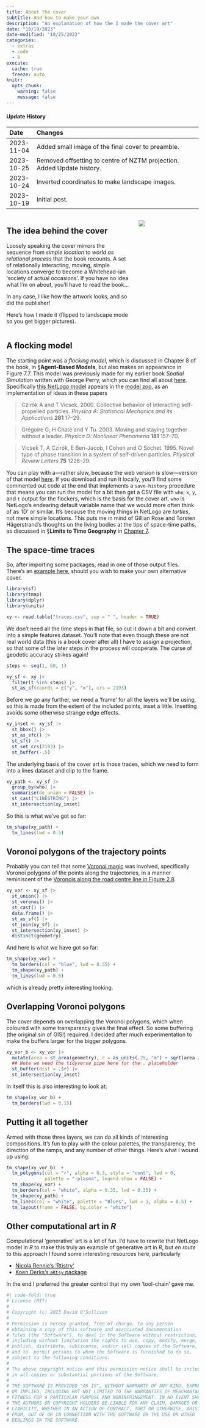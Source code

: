 ```yaml
---
title: About the cover
subtitle: And how to make your own
description: "An explanation of how the I made the cover art"
date: "10/19/2023"
date-modified: "10/25/2023"
categories:
  - extras
  - code
  - R
execute: 
  cache: true
  freeze: auto
knitr:
  opts_chunk: 
    warning: false
    message: false
---
```


::: {.callout-note collapse="true"}
#### Update History

| Date       | Changes                                                                |
|:-----------|:-----------------------------------------------------------------------|
| 2023-11-04 | Added small image of the final cover to preamble.                      |
| 2023-10-25 | Removed offsetting to centre of NZTM projection. Added Update history. |
| 2023-10-24 | Inverted coordinates to make landscape images.                         |
| 2023-10-19 | Initial post.                                                          |

:::

:::: {.columns}

::: {.column width=67.5%}
## The idea behind the cover
Loosely speaking the cover mirrors the sequence from _simple location_ to _world as relational process_ that the book recounts. A set of relationally interacting, moving, simple locations converge to become a Whitehead-ian 'society of actual occasions'. If you have no idea what I'm on about, you'll have to read the book...

In any case, I like how the artwork looks, and so did the publisher!

Here's how I made it (flipped to landscape mode so you get bigger pictures).
:::

::: {.column width=32.5%}
![](../cg-cover.jpg)
:::

::::

## A flocking model
The starting point was a *flocking model*, which is discussed in Chapter 8 of the book, in &sect;**Agent-Based Models**, but also makes an appearance in Figure 7.7. This model was previously made for my earlier book _Spatial Simulation_ written with George Perry, which you can find all about [here](https://patternandprocess.org). Specifically [this NetLogo model](https://dosull.github.io/pattern-and-process/chapter-4/4.7.html) appears in the [model zoo](https://dosull.github.io/pattern-and-process/#the-model-zoo), as an implementation of ideas in these papers

> Czirók A and T Vicsek. 2000. Collective behavior of interacting self-propelled particles. _Physica A: Statistical Mechanics and its Applications_ **281** 17–29.

> Grégoire G, H Chaté and Y Tu. 2003. Moving and staying together without a leader. _Physica D: Nonlinear Phenomena_ **181** 157–70.

> Vicsek T, A Czirók, E Ben-Jacob, I Cohen and O Sochet. 1995. Novel type of phase transition in a system of self-driven particles. _Physical Review Letters_ **75** 1226–29.

You can play with a&mdash;rather slow, because the web version is slow&mdash;version of that model [here](https://southosullivan.com/misc/4.7-flocking.html). If you download and run it locally, you'll find some commented out code at the end that implements a `save-history` procedure that means you can run the model for a bit then get a CSV file with `who`, `x`, `y`, and `t` output for the flockers, which is the basis for the cover art. `who` is NetLogo's endearing default variable name that we would more often think of as 'ID' or similar. It's because the moving things in NetLogo are _turtles_, not mere simple locations. This puts me in mind of Gillian Rose and Torsten Hägerstrand's thoughts on the living bodies at the tips of space-time paths, as discussed in &sect;**Limits to Time Geography** in [Chapter 7](../chapters/chap7/index.qmd).

## The space-time traces
So, after importing some packages, read in one of those output files. There's an [example here](traces.csv), should you wish to make your own alternative cover.

```r
library(sf)
library(tmap)
library(dplyr)
library(units)

xy <- read.table("traces.csv", sep = " ", header = TRUE)
```

We don't need all the time steps in that file, so cut it down a bit and convert into a simple features dataset. You'll note that even though these are not real world data (this is a book cover after all) I have to assign a projection, so that some of the later steps in the process will cooperate. The curse of geodetic accuracy strikes again!

```r
steps <- seq(1, 50, 1)

xy_sf <- xy |>
  filter(t %in% steps) |>
  st_as_sf(coords = c("y", "x"), crs = 2193)
```

Before we go any further, we need a 'frame' for all the layers we'll be using, so this is made from the extent of the included points, inset a little. Insetting avoids some otherwise strange edge effects.

```r
xy_inset <- xy_sf |>
  st_bbox() |>
  st_as_sfc() |>
  st_sf() |>
  st_set_crs(2193) |>
  st_buffer(-.5)
```

The underlying basis of the cover art is those traces, which we need to form into a lines dataset and clip to the frame.

```r
xy_path <- xy_sf |>
  group_by(who) |>
  summarise(do_union = FALSE) |>
  st_cast("LINESTRING") |> 
  st_intersection(xy_inset)
```

So this is what we've got so far:

```r
tm_shape(xy_path) + 
  tm_lines(lwd = 0.5)
```

## Voronoi polygons of the trajectory points
Probably you can tell that some [Voronoi magic](../chapters/chap2/fig2-07-point-voronoi.qmd) was involved, specifically Voronoi polygons of the points along the trajectories, in a manner reminiscent of the [Voronois along the road centre line in Figure 2.8](../chapters/chap2/fig2-08-non-point-voronoi.qmd).

```r
xy_vor <- xy_sf |>
  st_union() |>
  st_voronoi() |>
  st_cast() |>
  data.frame() |>
  st_as_sf() |>
  st_join(xy_sf) |>
  st_intersection(xy_inset) |>
  distinct(geometry)
```

And here is what we have got so far:

```r
tm_shape(xy_vor) +
  tm_borders(col = "blue", lwd = 0.35) +
  tm_shape(xy_path) + 
  tm_lines(lwd = 0.5)
```

which is already pretty interesting looking.

## Overlapping Voronoi polygons
The cover depends on overlapping the Voronoi polygons, which when coloured with some transparency gives the final effect. So some buffering (the original sin of GIS!) required. I decided after much experimentation to make the buffers larger for the bigger polygons.

```R
xy_vor_b <- xy_vor |>
  mutate(area = st_area(geometry), r = as_units(.25, "m") + sqrt(area / pi)) %>%
  ## Note we need the tidyverse pipe here for the . placeholder
  st_buffer(dist = .$r) |>
  st_intersection(xy_inset)
```

In itself this is also interesting to look at:

```R
tm_shape(xy_vor_b) + 
  tm_borders(lwd = 0.15)
```

## Putting it all together
Armed with those three layers, we can do all kinds of interesting compositions. It's fun to play with the colour palettes, the transparency, the direction of the ramps, and any number of other things. Here's what I wound up using:

```R
tm_shape(xy_vor_b)  +
  tm_polygons(col = "r", alpha = 0.3, style = "cont", lwd = 0,
              palette = "-plasma", legend.show = FALSE) +
  tm_shape(xy_vor) +
  tm_borders(col = "white", alpha = 0.35, lwd = 0.35) +
  tm_shape(xy_path) +
  tm_lines(col = "white", palette = "Blues", lwd = 1, alpha = 0.5) +
  tm_layout(frame = FALSE, bg.color = "white")
```

## Other computational art in _R_
Computational 'generative' art is a lot of fun. I'd have to rewrite that NetLogo model in _R_ to make this truly an example of generative art in _R_, but _en route_ to this approach I found some interesting resources here, particularly

- [Nicola Rennie's 'Rtistry'](https://nrennie.rbind.io/portfolio/rtistry/)
- [Koen Derks's `aRtsy` package](https://github.com/koenderks/aRtsy)

In the end I preferred the greater control that my own 'tool-chain' gave me.

```r
#| code-fold: true
# License (MIT)
#
# Copyright (c) 2023 David O'Sullivan
#
# Permission is hereby granted, free of charge, to any person
# obtaining a copy of this software and associated documentation
# files (the "Software"), to deal in the Software without restriction,
# including without limitation the rights to use, copy, modify, merge,
# publish, distribute, sublicense, and/or sell copies of the Software,
# and to  permit persons to whom the Software is furnished to do so,
# subject to the following conditions:
#
# The above copyright notice and this permission notice shall be included
# in all copies or substantial portions of the Software.
#
# THE SOFTWARE IS PROVIDED "AS IS", WITHOUT WARRANTY OF ANY KIND, EXPRESS
# OR IMPLIED, INCLUDING BUT NOT LIMITED TO THE WARRANTIES OF MERCHANTABILITY,
# FITNESS FOR A PARTICULAR PURPOSE AND NONINFRINGEMENT. IN NO EVENT SHALL
# THE AUTHORS OR COPYRIGHT HOLDERS BE LIABLE FOR ANY CLAIM, DAMAGES OR OTHER
# LIABILITY, WHETHER IN AN ACTION OF CONTRACT, TORT OR OTHERWISE, ARISING
# FROM, OUT OF OR IN CONNECTION WITH THE SOFTWARE OR THE USE OR OTHER
# DEALINGS IN THE SOFTWARE.
```
